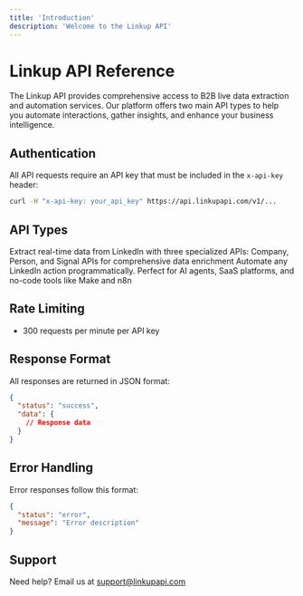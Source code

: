 ```yaml
---
title: 'Introduction'
description: 'Welcome to the Linkup API'
---
```


# Linkup API Reference

The Linkup API provides comprehensive access to B2B live data extraction and automation services. Our platform offers two main API types to help you automate interactions, gather insights, and enhance your business intelligence.

## Authentication

All API requests require an API key that must be included in the `x-api-key` header:

```bash
curl -H "x-api-key: your_api_key" https://api.linkupapi.com/v1/...
```

## API Types

<CardGroup cols={2}>
  <Card title="Data API" icon="database">
    Extract real-time data from LinkedIn with three specialized APIs: Company, Person, and Signal APIs for comprehensive data enrichment
  </Card>
  <Card title="LinkedIn Engagement API" icon="robot">
    Automate any LinkedIn action programmatically. Perfect for AI agents, SaaS platforms, and no-code tools like Make and n8n
  </Card>
</CardGroup>

## Rate Limiting

- 300 requests per minute per API key

## Response Format

All responses are returned in JSON format:

```json
{
  "status": "success",
  "data": {
    // Response data
  }
}
```

## Error Handling

Error responses follow this format:

```json
{
  "status": "error",
  "message": "Error description"
}
```

## Support

Need help? Email us at [support@linkupapi.com](mailto:support@linkupapi.com)